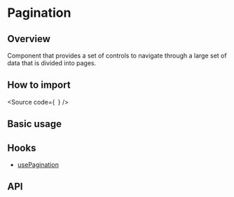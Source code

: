 

<Meta of={Stories} />

# Pagination

## Overview

Component that provides a set of controls to navigate through a large set of data that is divided into pages.

## How to import

<Source
  code={`
`}
/>

## Basic usage

<Canvas of={Stories.Base} />

## Hooks

- [usePagination](?path=/docs/components-core-navigation-pagination-hooks--docs)

## API

<ArgTypes of={Stories} />
